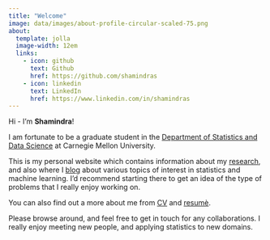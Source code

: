 ```yaml
---
title: "Welcome"
image: data/images/about-profile-circular-scaled-75.png
about:
  template: jolla
  image-width: 12em
  links:
    - icon: github
      text: Github
      href: https://github.com/shamindras
    - icon: linkedin
      text: LinkedIn
      href: https://www.linkedin.com/in/shamindras
---
```


Hi - I’m **Shamindra**! 

I am fortunate to be a graduate student in the
[Department of Statistics and Data
Science](http://www.stat.cmu.edu/){target="_blank"} at Carnegie Mellon
University.

This is my personal website which contains information about my
[research](https://www.shamindras.com/research.html){target="\_blank"}, and also
where I [blog](https://www.shamindras.com/posts.html){target="\_blank"} about
various topics of interest in statistics and machine learning. I'd recommend
starting there to get an idea of the type of problems that I really enjoy
working on.

You can also find out a more about me from
[CV](https://www.shamindras.com/data/pdfs/CV.pdf){target="_blank"} and
[resumè](https://www.shamindras.com/data/pdfs/resume.pdf){target="_blank"}.

Please browse around, and feel free to get in touch for any collaborations. I 
really enjoy meeting new people, and applying statistics to new domains.
